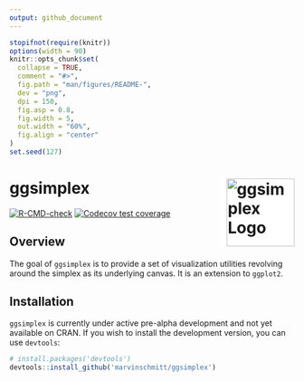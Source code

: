 ```yaml
---
output: github_document
---
```


<!-- README.md is generated from README.Rmd. Please edit that file -->

```r
stopifnot(require(knitr))
options(width = 90)
knitr::opts_chunk$set(
  collapse = TRUE,
  comment = "#>",
  fig.path = "man/figures/README-",
  dev = "png",
  dpi = 150,
  fig.asp = 0.8,
  fig.width = 5,
  out.width = "60%",
  fig.align = "center"
)
set.seed(127)
```



# ggsimplex <img src="man/figures/ggsimplex-hexsticker.png" width = 120 alt="ggsimplex Logo" align="right" style="padding-left:10px;background-color:white;"/>

<!-- badges: start -->
[![R-CMD-check](https://github.com/marvinschmitt/ggsimplex/workflows/R-CMD-check/badge.svg)](https://github.com/marvinschmitt/ggsimplex/actions)
[![Codecov test coverage](https://codecov.io/gh/marvinschmitt/ggsimplex/branch/main/graph/badge.svg)](https://app.codecov.io/gh/marvinschmitt/ggsimplex?branch=main)
<!-- badges: end -->

## Overview

The goal of `ggsimplex` is to provide a set of visualization utilities revolving around the simplex as its underlying canvas.
It is an extension to `ggplot2`.


## Installation

`ggsimplex` is currently under active pre-alpha development and not yet available on CRAN.
If you wish to install the development version, you can use `devtools`:

```r
# install.packages('devtools')
devtools::install_github('marvinschmitt/ggsimplex')
```


